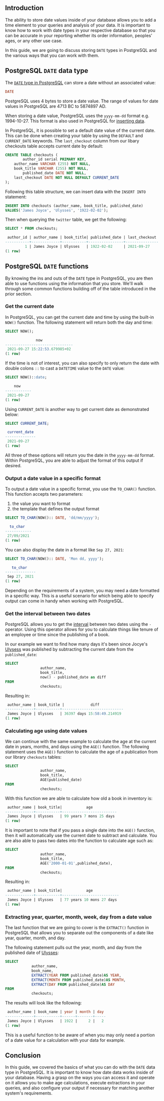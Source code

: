 ## Introduction

The ability to store date values inside of your database allows you to add a time element to your queries and analysis of your data. It is important to know how to work with date types in your respective database so that you can be accurate in your reporting whether its order information, peoples' ages, or any other use case.

In this guide, we are going to discuss storing `DATE` types in PostgreSQL and the various ways that you can work with them.



## PostgreSQL `DATE` data type

The [`DATE` type in PostgreSQL](https://www.prisma.io/dataguide/postgresql/introduction-to-data-types#dates-and-time) can store a date without an associated value:

```sql
DATE
```

PostgreSQL uses 4 bytes to store a date value. The range of values for date values in PostgreSQL are 4713 BC to 5874897 AD.

When storing a date value, PostgreSQL uses the `yyyy-mm-dd` format e.g. 1994-10-27. This format is also used in PostgreSQL for [inserting data](https://www.prisma.io/dataguide/postgresql/inserting-and-modifying-data).

In PostgreSQL, it is possible to set a default date value of the current date. This can be done when creating your table by using the `DEFAULT` and `CURRENT_DATE` keywords. The `last_checkout` column from our libary checkouts table accepts current date by default:

```sql
CREATE TABLE checkouts (
		author_id serial PRIMARY KEY,
  	author_name VARCHAR (255) NOT NULL,
  	book_title VARCHAR (255) NOT NULL,
		published_date DATE NOT NULL,  
  	last_checkout DATE NOT NULL DEFAULT CURRENT_DATE
);
```

Following this table structure, we can insert data with the `INSERT INTO` statement:

```sql
INSERT INTO checkouts (author_name, book_title, published_date)
VALUES('James Joyce', 'Ulysses', '1922-02-02');
```

Then when querying the `twitter` table, we get the following:

```sql
SELECT * FROM checkouts;

 author_id | author_name | book_title| published_date | last_checkout 
-----------+-------------+-----------+----------------+---------------
         1 | James Joyce | Ulysses   | 1922-02-02     | 2021-09-27
(1 row)
```



## PostgreSQL `DATE` functions

By knowing the ins and outs of the `DATE` type in PostgreSQL, you are then able to use functions using the information that you store. We'll walk through some common functions building off of the table introduced in the prior section.



### Get the current date

In PostgreSQL, you can get the current date and time by using the built-in `NOW()` function. The following statement will return both the day and time:

```sql
SELECT NOW();

              now              
-------------------------------
 2021-09-27 15:22:53.679985+02
(1 row)
```

If the time is not of interest, you can also specify to only return the date with double colons `::` to cast a `DATETIME` value to the `DATE` value:

```sql
SELECT NOW()::date;

    now     
------------
 2021-09-27
(1 row)
```

Using `CURRENT_DATE` is another way to get current date as demonstrated below:

```sql
SELECT CURRENT_DATE;

 current_date 
--------------
 2021-09-27
(1 row)
```

All three of these options will return you the date in the `yyyy-mm-dd` format. Within PostgreSQL, you are able to adjust the format of this output if desired. 



### Output a date value in a specific format

To output a date value in a specific format, you use the `TO_CHAR()` function. This function accepts two parameters:

1. the value you want to format
2. the template that defines the output format

```sql
SELECT TO_CHAR(NOW():: DATE, 'dd/mm/yyyy');

  to_char   
------------
 27/09/2021
(1 row)
```

You can also display the date in a format like `Sep 27, 2021`:

```sql
SELECT TO_CHAR(NOW():: DATE, 'Mon dd, yyyy');

   to_char    
--------------
 Sep 27, 2021
(1 row)
```

Depending on the requirements of a system, you may need a date formatted in a specific way. This is a useful scenario for which being able to specify output can come in handy when working with PostgreSQL.



### Get the interval between two dates

PostgreSQL allows you to get the [interval](https://www.postgresqltutorial.com/postgresql-interval/) between two dates using the `-` operator. Using this operator allows for you to calculate things like tenure of an employee or time since the publishing of a book.

In our example we want to find how many days it's been since Jocye's <u>Ulysess</u> was published by subtracting the current date from the `published_date`:

```sql
SELECT
				author_name,
				book_title,
				now() - published_date as diff
FROM
				checkouts;
```

Resulting in:

```sql
 author_name | book_title |            diff            
-------------+-----------+----------------------------
 James Joyce | Ulysses   | 36397 days 15:58:49.214919
(1 row)
```



### Calculating age using date values

We can continue with the same example to calculate the age at the current date in years, months, and days using the `AGE()` function. The following statement uses the `AGE()` function to calculate the age of a publication from our library `checkouts` tables:

```sql
SELECT
				author_name,
				book_title,
				AGE(published_date)
FROM
				checkouts;
```

With this function we are able to calculate how old a book in inventory is:

```sql
 author_name | book_title|           age           
-------------+-----------+-------------------------
 James Joyce | Ulysses   | 99 years 7 mons 25 days
(1 row)

```

It is important to note that if you pass a single date into the `AGE()` function, then it will automatically use the current date to subtract and calculate. You are also able to pass two dates into the function to calculate age such as:

```sql
SELECT
				author_name,
				book_title,
				AGE('2000-01-01',published_date),
FROM
				checkouts;
```

Resulting in:

```sql
 author_name | book_title|           age            
-------------+-----------+--------------------------
 James Joyce | Ulysses   | 77 years 10 mons 27 days
(1 row)
```



### Extracting year, quarter, month, week, day from a date value

The last function that we are going to cover is the `EXTRACT()` function in PostgreSQL that allows you to separate out the components of a date like year, quarter, month, and day.

The following statement pulls out the year, month, and day from the published date of <u>Ulysses</u>:

```sql
SELECT 
			author_name, 
			book_name, 
			EXTRACT(YEAR FROM published_date)AS YEAR,
			EXTRACT(MONTH FROM published_date)AS MONTH, 
			EXTRACT(DAY FROM published_date)AS DAY 
FROM 
			checkouts;
```

The results will look like the following:

```sql
 author_name | book_name | year | month | day 
-------------+-----------+------+-------+-----
 James Joyce | Ulysses   | 1922 |     2 |   2
(1 row)
```

This is a useful function to be aware of when you may only need a portion of a date value for a calculation with your data for example.



## Conclusion

In this guide, we covered the basics of what you can do with the `DATE` data type in PostgreSQL. It is important to know how date data works inside of your database. Having a grasp on the ways you can access it and operate on it allows you to make age calculations, execute extractions in your queries, and also configure your output if necessary for matching another system's requirements. 
